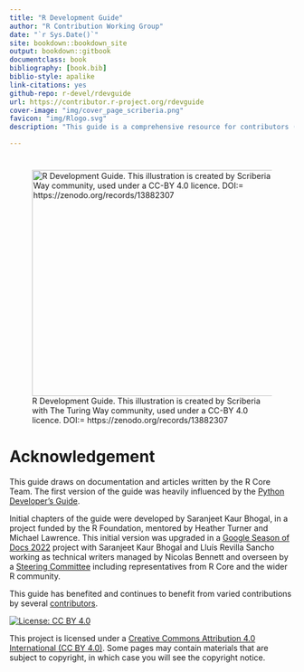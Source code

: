 ```yaml
--- 
title: "R Development Guide"
author: "R Contribution Working Group"
date: "`r Sys.Date()`"
site: bookdown::bookdown_site
output: bookdown::gitbook
documentclass: book
bibliography: [book.bib]
biblio-style: apalike
link-citations: yes
github-repo: r-devel/rdevguide
url: https://contributor.r-project.org/rdevguide
cover-image: "img/cover_page_scriberia.png"
favicon: "img/Rlogo.svg"
description: "This guide is a comprehensive resource for contributors (from all levels, beginners, intermediate, and seasoned) to the R project, facilitating their onboarding and helping them navigate the contribution process."

---
```


# {-}

![R Development Guide. This illustration is created by Scriberia with The Turing Way community, used under a CC-BY 4.0 licence. DOI:= https://zenodo.org/records/13882307](img/r-development-guide.jpg){height=400px width=550px}

# Acknowledgement {-}

This guide draws on documentation and articles written by the R Core Team. The first version of the guide was heavily influenced by the [Python Developer's Guide](https://devguide.python.org/).

Initial chapters of the guide were developed by Saranjeet Kaur Bhogal, in a project funded by the R Foundation, mentored by Heather Turner and Michael Lawrence. This initial version was upgraded in a [Google Season of Docs 2022](https://github.com/rstats-gsod/gsod2022/wiki/GSOD-2022-Proposal) project with Saranjeet Kaur Bhogal and Lluís Revilla Sancho working as technical writers managed by Nicolas Bennett and overseen by a [Steering Committee](https://github.com/rstats-gsod/gsod2022/wiki/GSOD-2022-Proposal#steering-committee) including representatives from R Core and the wider R community.

This guide has benefited and continues to benefit from varied contributions by several [contributors](https://github.com/r-devel/rdevguide#contributors-). 


[![License: CC BY 4.0](img/ccby.png)](https://creativecommons.org/licenses/by/4.0/){width=180px}

This project is licensed under a [Creative Commons Attribution 4.0 International (CC BY 4.0)](https://creativecommons.org/licenses/by/4.0/). Some pages may contain materials that are subject to copyright, in which case you will see the copyright notice.
